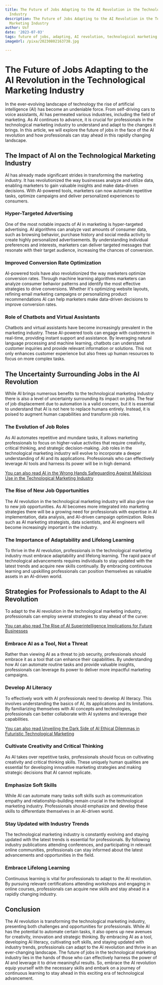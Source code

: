 ```yaml
---
title: The Future of Jobs Adapting to the AI Revolution in the Technological Marketing
  Industry
description: The Future of Jobs Adapting to the AI Revolution in the Technological
  Marketing Industry
author: Usf
date: '2023-07-03'
tags: future of jobs, adapting, AI revolution, technological marketing industry
imageUrl: /pixa/20230802163738.jpg

---
```

# The Future of Jobs Adapting to the  AI Revolution in the Technological Marketing Industry

In the ever-evolving landscape of technology the rise of artificial intelligence (AI) has become an undeniable force. From self-driving cars to voice assistants, AI  has permeated various industries, including the field of  marketing. As AI  continues  to advance, it is crucial for professionals in the technological marketing industry to understand and adapt to the changes it brings. In this article, we will  explore the future of jobs in  the face  of the AI revolution and how professionals can stay  ahead in this  rapidly changing landscape.

## The  Impact of AI on the Technological Marketing Industry

AI has already made significant strides in transforming  the marketing industry. It has  revolutionized the way businesses analyze and  utilize data, enabling marketers to gain valuable insights and make data-driven decisions. With AI-powered tools, marketers  can now automate repetitive tasks, optimize campaigns and deliver personalized experiences to consumers.

### Hyper-Targeted Advertising

One of the most notable impacts of  AI in marketing is hyper-targeted advertising. AI algorithms can analyze vast amounts of consumer  data, such  as browsing behavior, purchase history and social media  activity to create highly personalized advertisements. By understanding individual preferences and interests, marketers  can deliver targeted messages that resonate with their target audience, increasing the chances of conversion.

###  Improved Conversion  Rate Optimization

AI-powered tools have also revolutionized  the way marketers optimize conversion rates. Through machine learning algorithms marketers can analyze  consumer behavior patterns and identify the most effective strategies  to drive conversions. Whether it's  optimizing website layouts, refining email marketing campaigns or personalizing product recommendations  AI  can help marketers make data-driven decisions to improve conversion rates.

### Role  of Chatbots and Virtual Assistants

Chatbots and virtual assistants have become increasingly prevalent  in the marketing industry. These AI-powered tools  can  engage with customers in real-time, providing instant support and assistance. By leveraging natural language processing and machine learning, chatbots can understand customer inquiries and provide relevant information or solutions. This not only enhances customer experience but also frees up human resources to  focus on  more complex tasks.

## The Uncertainty Surrounding Jobs in the  AI Revolution

While  AI brings numerous benefits to the technological marketing industry there is also a level of uncertainty surrounding its impact on jobs. The fear of  job displacement due to automation is a valid  concern, but it is essential to understand that AI is not here to replace humans entirely. Instead, it is  poised  to augment human capabilities and transform job roles.

###  The Evolution of Job Roles

As AI automates repetitive and mundane tasks, it allows marketing professionals to focus on higher-value activities that require creativity, critical thinking, and strategic decision-making. Job roles in the technological  marketing industry will evolve to incorporate a deeper understanding of AI  and its applications.  Professionals who can effectively leverage AI tools and harness its power  will be in high  demand.

[You can also read AI  in the Wrong  Hands Safeguarding Against Malicious  Use in the Technological Marketing  Industry](AI%20in%20the%20Wrong%20Hands%20Safeguarding%20Against%20Malicious%20Use%20in%20the%20Technological%20Marketing%20Industry)


### The  Rise of New Job  Opportunities

The AI revolution in the technological marketing industry will also give rise to new job opportunities. As AI  becomes more integrated into marketing strategies there will be a growing need for professionals with expertise in AI implementation, data analysis, and AI-driven campaign optimization. Roles such as AI marketing strategists, data scientists,  and AI engineers will become increasingly important in the industry.

### The Importance  of  Adaptability  and  Lifelong Learning

To thrive in  the AI revolution, professionals in the technological  marketing industry must embrace adaptability and lifelong learning. The rapid pace of technological advancements  requires individuals  to stay updated with the latest trends  and acquire new skills continually. By embracing continuous learning and upskilling  professionals can position themselves as valuable assets in an AI-driven world.

## Strategies for Professionals to Adapt to the AI Revolution

To adapt to the AI revolution in the technological marketing industry, professionals can employ several strategies to stay ahead of the curve:

[You  can also read The Rise of AI Superintelligence Implications for Future Businesses](The%20Rise%20of%20AI%20Superintelligence%20Implications%20for%20Future%20Businesses)


### Embrace AI as a Tool, Not a Threat

Rather than viewing AI as  a threat  to job security, professionals  should embrace it as a tool that  can enhance their capabilities. By understanding how AI can automate routine  tasks and provide valuable insights, professionals can leverage its power to deliver more impactful marketing campaigns.

### Develop AI Literacy

To effectively work with AI professionals need to develop AI literacy. This involves understanding the basics of AI, its applications and its limitations. By familiarizing themselves with AI concepts and technologies, professionals can better collaborate with  AI systems and leverage their capabilities.

[You can also read Unveiling the Dark Side of AI Ethical  Dilemmas in Futuristic Technological Marketing](Unveiling%20the%20Dark%20Side%20of%20AI%20Ethical%20Dilemmas%20in%20Futuristic%20Technological%20Marketing)


### Cultivate Creativity and Critical  Thinking

As AI takes over repetitive tasks, professionals should focus on cultivating creativity and critical thinking skills. These uniquely human qualities are essential for developing innovative marketing strategies and making strategic decisions that AI cannot replicate.

### Emphasize Soft Skills

While AI can automate many  tasks soft skills such as communication empathy and relationship-building remain crucial in the technological marketing industry. Professionals should emphasize and develop these skills to differentiate themselves  in  an AI-driven world.

### Stay Updated with Industry Trends

The technological marketing industry is constantly evolving and staying updated with the latest trends  is essential for professionals. By following industry publications attending conferences, and participating  in relevant online  communities,  professionals can  stay informed about the latest advancements and  opportunities in  the field.

### Embrace Lifelong Learning

Continuous learning is vital for  professionals  to  adapt  to the  AI revolution. By pursuing  relevant certifications attending workshops and engaging in online courses, professionals can  acquire new skills and  stay ahead in a rapidly changing industry.

## Conclusion

The AI revolution is transforming the technological marketing industry, presenting both challenges and  opportunities for professionals. While AI has the potential to automate certain tasks, it also opens up new avenues  for creativity, innovation and strategic thinking. By  embracing AI  as a tool, developing AI literacy, cultivating soft skills, and staying updated with industry trends, professionals can adapt to the AI revolution and thrive in an ever-changing  landscape. The future of jobs in the technological marketing  industry lies in the hands of those who can effectively harness the power of  AI and leverage it  to drive meaningful results. So, embrace the AI revolution  equip yourself with the necessary  skills and embark on a journey of  continuous learning to stay ahead in this exciting  era  of  technological advancement.